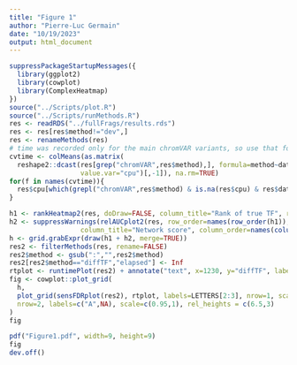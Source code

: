 ```yaml
---
title: "Figure 1"
author: "Pierre-Luc Germain"
date: "10/19/2023"
output: html_document
---
```


```r
suppressPackageStartupMessages({
  library(ggplot2)
  library(cowplot)
  library(ComplexHeatmap)
})
source("../Scripts/plot.R")
source("../Scripts/runMethods.R")
res <- readRDS("../fullFrags/results.rds")
res <- res[res$method!="dev",]
res <- renameMethods(res)
# time was recorded only for the main chromVAR variants, so use that for all
cvtime <- colMeans(as.matrix(
  reshape2::dcast(res[grep("chromVAR",res$method),], formula=method~dataset,
                  value.var="cpu")[,-1]), na.rm=TRUE)
for(f in names(cvtime)){
  res$cpu[which(grepl("chromVAR",res$method) & is.na(res$cpu) & res$dataset==f)] <- cvtime[[f]]
}
```

```r
h1 <- rankHeatmap2(res, doDraw=FALSE, column_title="Rank of true TF", row_names_gp=gpar(fontsize=10))
h2 <- suppressWarnings(relAUCplot2(res, row_order=names(row_order(h1)), doDraw=FALSE,
                  column_title="Network score", column_order=names(column_order(h1)), sqrt=TRUE))
h <- grid.grabExpr(draw(h1 + h2, merge=TRUE))
res2 <- filterMethods(res, rename=FALSE)
res2$method <- gsub(":","",res2$method)
res2[res2$method=="diffTF","elapsed"] <- Inf
rtplot <- runtimePlot(res2) + annotate("text", x=1230, y="diffTF", label=">>days") + coord_trans(x="sqrt", xlim=c(0,1400))
fig <- cowplot::plot_grid(
  h,
  plot_grid(sensFDRplot(res2), rtplot, labels=LETTERS[2:3], nrow=1, scale=0.95),
  nrow=2, labels=c("A",NA), scale=c(0.95,1), rel_heights = c(6.5,3)
)
fig
```

```r
pdf("Figure1.pdf", width=9, height=9)
fig
dev.off()
```

